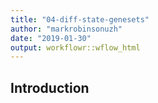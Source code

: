 ```yaml
---
title: "04-diff-state-genesets"
author: "markrobinsonuzh"
date: "2019-01-30"
output: workflowr::wflow_html
---
```


## Introduction

```r

```

